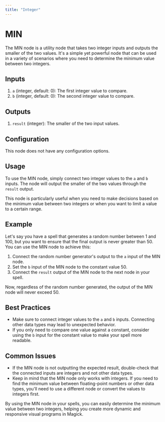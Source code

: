 ```yaml
---
title: "Integer"
---
```


# MIN

The MIN node is a utility node that takes two integer inputs and outputs the smaller of the two values. It's a simple yet powerful node that can be used in a variety of scenarios where you need to determine the minimum value between two integers.

## Inputs

1. `a` (integer, default: 0): The first integer value to compare.
2. `b` (integer, default: 0): The second integer value to compare.

## Outputs

1. `result` (integer): The smaller of the two input values.

## Configuration

This node does not have any configuration options.

## Usage

To use the MIN node, simply connect two integer values to the `a` and `b` inputs. The node will output the smaller of the two values through the `result` output.

This node is particularly useful when you need to make decisions based on the minimum value between two integers or when you want to limit a value to a certain range.

## Example

Let's say you have a spell that generates a random number between 1 and 100, but you want to ensure that the final output is never greater than 50. You can use the MIN node to achieve this:

1. Connect the random number generator's output to the `a` input of the MIN node.
2. Set the `b` input of the MIN node to the constant value 50.
3. Connect the `result` output of the MIN node to the next node in your spell.

Now, regardless of the random number generated, the output of the MIN node will never exceed 50.

## Best Practices

- Make sure to connect integer values to the `a` and `b` inputs. Connecting other data types may lead to unexpected behavior.
- If you only need to compare one value against a constant, consider using the `b` input for the constant value to make your spell more readable.

## Common Issues

- If the MIN node is not outputting the expected result, double-check that the connected inputs are integers and not other data types.
- Keep in mind that the MIN node only works with integers. If you need to find the minimum value between floating-point numbers or other data types, you'll need to use a different node or convert the values to integers first.

By using the MIN node in your spells, you can easily determine the minimum value between two integers, helping you create more dynamic and responsive visual programs in Magick.